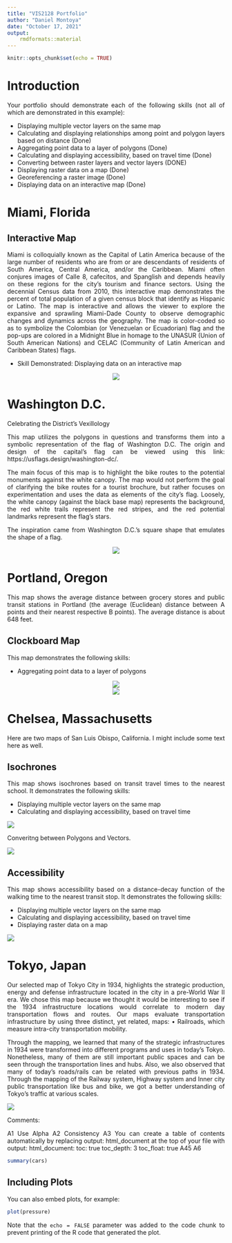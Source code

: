 ```yaml
---
title: "VIS2128 Portfolio"
author: "Daniel Montoya"
date: "October 17, 2021"
output: 
    rmdformats::material
---
```


<style>
body {
text-align: justify}
</style>

```r
knitr::opts_chunk$set(echo = TRUE)
```


# Introduction

Your portfolio should demonstrate each of the following skills (not all of which are demonstrated in this example):

* Displaying multiple vector layers on the same map 
* Calculating and displaying relationships among point and polygon layers based on distance (Done)
* Aggregating point data to a layer of polygons (Done)
* Calculating and displaying accessibility, based on travel time (Done)
* Converting between raster layers and vector layers (DONE)
* Displaying raster data on a map (Done)
* Georeferencing a raster image (Done)
* Displaying data on an interactive map (Done)

# Miami, Florida


## Interactive Map
Miami is colloquially known as the Capital of Latin America because of the large number of residents who are from or are descendants of residents of South America, Central America, and/or the Caribbean. Miami often conjures images of Calle 8, cafecitos, and Spanglish and depends heavily on these regions for the city’s tourism and finance sectors. Using the decennial Census data from 2010, this interactive map demonstrates the percent of total population of a given census block that identify as Hispanic or Latino. The map is interactive and allows the viewer to explore the expansive and sprawling Miami-Dade County to observe demographic changes and dynamics across the geography. The map is color-coded so as to symbolize the Colombian (or Venezuelan or Ecuadorian) flag and the pop-ups are colored in a Midnight Blue in homage to the UNASUR (Union of South American Nations) and CELAC (Community of Latin American and Caribbean States) flags.

* Skill Demonstrated: Displaying data on an interactive map

<center>
[![](thumbnails/miami_interactive_map.png)](https://danielm1996.github.io/dmontoyaportfolio/fullsize/interactive_miami_hl.html){target="_blank"}
</center>

# Washington D.C.

Celebrating the District's Vexillology

This map utilizes the polygons in questions and transforms them into a symbolic representation of the flag of Washington D.C. The origin and design of the capital's flag can be viewed using this link: https://usflags.design/washington-dc/.

The main focus of this map is to highlight the bike routes to the potential monuments against the white canopy. The map would not perform the goal of clarifying the bike routes for a tourist brochure, but rather focuses on experimentation and uses the data as elements of the city's flag. Loosely, the white canopy (against the black base map) represents the background, the red white trails represent the red stripes, and the red potential landmarks represent the flag's stars.

The inspiration came from Washington D.C.'s square shape that emulates the shape of a flag.

<center>
[![](thumbnails/dc_flag.png)](https://danielm1996.github.io/dmontoyaportfolio/fullsize/dc_flag.pdf){target="_blank"}
</center>

# Portland, Oregon



This map shows the average distance between grocery stores and public transit stations in Portland (the average (Euclidean) distance between A points and their nearest respective B points). The average distance is about 648 feet. 

## Clockboard Map
This map demonstrates the following skills:

* Aggregating point data to a layer of polygons

<center>
[![](thumbnails/calc_disp_portland.png)](https://danielm1996.github.io/dmontoyaportfolio/fullsize/calc_disp_portland.pdf){target="_blank"}
</center>

<center>
[![](thumbnails/points_polygons_portland.png)](https://danielm1996.github.io/dmontoyaportfolio/fullsize/points_polygons_portland.pdf){target="_blank"}
</center>

# Chelsea, Massachusetts
Here are two maps of San Luis Obispo, California. I might include some text here as well.

## Isochrones
This map shows isochrones based on transit travel times to the nearest school. It demonstrates the following skills:

* Displaying multiple vector layers on the same map
* Calculating and displaying accessibility, based on travel time

[![](thumbnails/Isochrone_Map_Chelsea.png)](https://danielm1996.github.io/dmontoyaportfolio/fullsize/Isochrone_Map_Chelsea.pdf){target="_blank"}

Converitng between Polygons and Vectors.

[![](thumbnails/Raster_Chelsea.png)](https://danielm1996.github.io/dmontoyaportfolio/fullsize/Raster_Chelsea.pdf){target="_blank"}

## Accessibility
This map shows accessibility based on a distance-decay function of the walking time to the nearest transit stop. It demonstrates the following skills:

* Displaying multiple vector layers on the same map
* Calculating and displaying accessibility, based on travel time
* Displaying raster data on a map

[![](thumbnails/Access_Chelsea.png)](https://danielm1996.github.io/dmontoyaportfolio/fullsize/Access_Chelsea.pdf){target="_blank"}

# Tokyo, Japan

Our selected map of Tokyo City in 1934, highlights the
strategic production, energy and defense infrastructure
located in the city in a pre-World War II era. We chose this
map because we thought it would be interesting to see if the
1934 infrastructure locations would correlate to modern day
transportation flows and routes.
Our maps evaluate transportation infrastructure by using
three distinct, yet related, maps: • Railroads, which measure intra-city transportation
mobility.

Through the mapping, we learned that many of the strategic infrastructures in 1934 were transformed into different
programs and uses in today’s Tokyo. Nonetheless, many of them are still important public spaces and can be seen
through the transportation lines and hubs. Also, we also observed that many of today’s roads/rails can be related
with previous paths in 1934. Through the mapping of the Railway system, Highway system and Inner city public
transportation like bus and bike, we got a better understanding of Tokyo’s traffic at various scales.

[![](thumbnails/georeferencing_tokyo.png)](https://danielm1996.github.io/dmontoyaportfolio/fullsize/georeferencing_tokyo.pdf){target="_blank"}

Comments:

A1 Use Alpha
A2 Consistency
A3  You can create a table of contents automatically by replacing output: html_document at the top of your file with output: html_document: toc: true toc_depth: 3 toc_float: true
A45
A6


```r
summary(cars)
```

## Including Plots

You can also embed plots, for example:

```r
plot(pressure)
```

Note that the `echo = FALSE` parameter was added to the code chunk to prevent printing of the R code that generated the plot.
